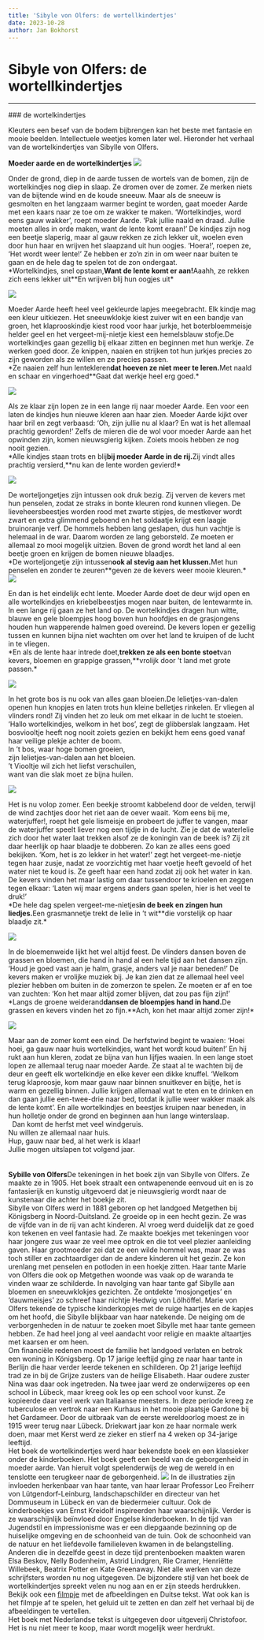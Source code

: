 ```yaml
---
title: 'Sibyle von Olfers: de wortellkindertjes'
date: 2023-10-28
author: Jan Bokhorst
---
```


# Sibyle von Olfers: de wortellkindertjes



---






        

 ### de wortelkindertjes

 Kleuters een besef van de bodem bijbrengen kan het beste met fantasie en mooie beelden. Intellectuele weetjes komen later wel. Hieronder het verhaal van de wortelkindertjes van Sibylle von Olfers. 


     
**Moeder aarde en de wortelkindertjes** ![](../img/1_wekken-1920w.jpg)
  
Onder de grond, diep in de aarde tussen de wortels van de bomen, zijn de wortelkindjes nog diep in slaap. Ze dromen over de zomer. Ze merken niets van de bijtende wind en de koude sneeuw. Maar als de sneeuw is gesmolten en het langzaam warmer begint te worden, gaat moeder Aarde met een kaars naar ze toe om ze wakker te maken. ‘Wortelkindjes, word eens gauw wakker’, roept moeder Aarde. ‘Pak jullie naald en draad. Jullie moeten alles in orde maken, want de lente komt eraan!’ De kindjes zijn nog een beetje slaperig, maar al gauw rekken ze zich lekker uit, woelen even door hun haar en wrijven het slaapzand uit hun oogjes. ‘Hoera!’, roepen ze, ‘Het wordt weer lente!’ Ze hebben er zo’n zin in om weer naar buiten te gaan en de hele dag te spelen tot de zon ondergaat.  
*Wortelkindjes, snel opstaan,**Want de lente komt er aan!**Aaahh, ze rekken zich eens lekker uit**En wrijven blij hun oogjes uit*  
  
 ![](../img/2_naaien-1920w.jpg)
  
Moeder Aarde heeft heel veel gekleurde lapjes meegebracht. Elk kindje mag een kleur uitkiezen. Het sneeuwklokje kiest zuiver wit en een bandje van groen, het klaprooskindje kiest rood voor haar jurkje, het boterbloemmeisje helder geel en het vergeet-mij-nietje kiest een hemelsblauw stofje.De wortelkindjes gaan gezellig bij elkaar zitten en beginnen met hun werkje. Ze werken goed door. Ze knippen, naaien en strijken tot hun jurkjes precies zo zijn geworden als ze willen en ze precies passen.  
*Ze naaien zelf hun lentekleren**dat hoeven ze niet meer te leren.**Met naald en schaar en vingerhoed**Gaat dat werkje heel erg goed.*  
  
 ![](../img/kleedjes-1920w.JPG)
  
Als ze klaar zijn lopen ze in een lange rij naar moeder Aarde. Een voor een laten de kindjes hun nieuwe kleren aan haar zien. Moeder Aarde kijkt over haar bril en zegt verbaasd: ‘Oh, zijn jullie nu al klaar? En wat is het allemaal prachtig geworden!’ Zelfs de mieren die de wol voor moeder Aarde aan het opwinden zijn, komen nieuwsgierig kijken. Zoiets moois hebben ze nog nooit gezien.  
*Alle kindjes staan trots en blij**bij moeder Aarde in de rij.**Zij vindt alles prachtig versierd,**nu kan de lente worden gevierd!*  
  
 ![](../img/3_kevers_borstelen-1920w.jpg)
  
De worteljongetjes zijn intussen ook druk bezig. Zij verven de kevers met hun penselen, zodat ze straks in bonte kleuren rond kunnen vliegen. De lieveheersbeestjes worden rood met zwarte stipjes, de mestkever wordt zwart en extra glimmend geboend en het soldaatje krijgt een laagje bruinoranje verf. De hommels hebben lang geslapen, dus hun vachtje is helemaal in de war. Daarom worden ze lang geborsteld. Ze moeten er allemaal zo mooi mogelijk uitzien. Boven de grond wordt het land al een beetje groen en krijgen de bomen nieuwe blaadjes.  
*De worteljongetje zijn intussen**ook al stevig aan het klussen.**Met hun penselen en zonder te zeuren**geven ze de kevers weer mooie kleuren.*  
 ![](../img/WK19-small-tekst-nlkopie-Custom-3bd67d76-1920w.jpg)
  
En dan is het eindelijk echt lente. Moeder Aarde doet de deur wijd open en alle wortelkindjes en kriebelbeestjes mogen naar buiten, de lentewarmte in. In een lange rij gaan ze het land op. De wortelkindjes dragen hun witte, blauwe en gele bloempjes hoog boven hun hoofdjes en de grasjongens houden hun wapperende halmen goed overeind. De kevers lopen er gezellig tussen en kunnen bijna niet wachten om over het land te kruipen of de lucht in te vliegen.  
*En als de lente haar intrede doet,**trekken ze als een bonte stoet**van kevers, bloemen en grappige grassen,**vrolijk door ’t land met grote passen.*  
  
 ![](../img/5_in_het_bos-1920w.jpg)
  
In het grote bos is nu ook van alles gaan bloeien.De lelietjes-van-dalen openen hun knopjes en laten trots hun kleine belletjes rinkelen. Er vliegen al vlinders rond! Zij vinden het zo leuk om met elkaar in de lucht te stoeien. ‘Hallo wortelkindjes, welkom in het bos’, zegt de glibberslak langzaam. Het bosviooltje heeft nog nooit zoiets gezien en bekijkt hem eens goed vanaf haar veilige plekje achter de boom.  
In ’t bos, waar hoge bomen groeien,  
zijn lelietjes-van-dalen aan het bloeien.  
‘t Viooltje wil zich het liefst verschuilen,  
want van die slak moet ze bijna huilen.  
  
 ![](../img/6_bij_het_water-1920w.jpg)
  
Het is nu volop zomer. Een beekje stroomt kabbelend door de velden, terwijl de wind zachtjes door het riet aan de oever waait. ‘Kom eens bij me, waterjuffer!, roept het gele lismeisje en probeert de juffer te vangen, maar de waterjuffer speelt liever nog een tijdje in de lucht. Zie je dat de waterlelie zich door het water laat trekken alsof ze de koningin van de beek is? Zij zit daar heerlijk op haar blaadje te dobberen. Zo kan ze alles eens goed bekijken. ‘Kom, het is zo lekker in het water!’ zegt het vergeet-me-nietje tegen haar zusje, nadat ze voorzichtig met haar voetje heeft gevoeld of het water niet te koud is. Ze geeft haar een hand zodat zij ook het water in kan. De kevers vinden het maar lastig om daar tussendoor te krioelen en zeggen tegen elkaar: ‘Laten wij maar ergens anders gaan spelen, hier is het veel te druk!’  
*De hele dag spelen vergeet-me-nietjes**in de beek en zingen hun liedjes.**Een grasmannetje trekt de lelie in ’t wit**die vorstelijk op haar blaadje zit.*  
  
 ![](../img/7_in_het_gras-1920w.jpg)
  
In de bloemenweide lijkt het wel altijd feest. De vlinders dansen boven de grassen en bloemen, die hand in hand al een hele tijd aan het dansen zijn. ‘Houd je goed vast aan je halm, grasje, anders val je naar beneden!’ De kevers maken er vrolijke muziek bij. Je kan zien dat ze allemaal heel veel plezier hebben om buiten in de zomerzon te spelen. Ze moeten er af en toe van zuchten: ‘Kon het maar altijd zomer blijven, dat zou pas fijn zijn!’  
*Langs de groene weiderand**dansen de bloempjes hand in hand.**De grassen en kevers vinden het zo fijn.**Ach, kon het maar altijd zomer zijn!*  
  
 ![](../img/8_de_herfst_komt-1920w.jpg)
  
Maar aan de zomer komt een eind. De herfstwind begint te waaien: ‘Hoei hoei, ga gauw naar huis wortelkindjes, want het wordt koud buiten!’ En hij rukt aan hun kleren, zodat ze bijna van hun lijfjes waaien. In een lange stoet lopen ze allemaal terug naar moeder Aarde. Ze staat al te wachten bij de deur en geeft elk wortelkindje en elke kever een dikke knuffel. ‘Welkom terug klaproosje, kom maar gauw naar binnen snuitkever en bijtje, het is warm en gezellig binnen. Jullie krijgen allemaal wat te eten en te drinken en dan gaan jullie een-twee-drie naar bed, totdat ik jullie weer wakker maak als de lente komt’. En alle wortelkindjes en beestjes kruipen naar beneden, in hun holletje onder de grond en beginnen aan hun lange winterslaap.  
  Dan komt de herfst met veel windgeruis.  
Nu willen ze allemaal naar huis.  
Hup, gauw naar bed, al het werk is klaar!  
Jullie mogen uitslapen tot volgend jaar.   
   
   
**Sybille von Olfers**De tekeningen in het boek zijn van Sibylle von Olfers. Ze maakte ze in 1905. Het boek straalt een ontwapenende eenvoud uit en is zo fantasierijk en kunstig uitgevoerd dat je nieuwsgierig wordt naar de kunstenaar die achter het boekje zit.   
Sibylle von Olfers werd in 1881 geboren op het landgoed Metgethen bij Königsberg in Noord-Duitsland. Ze groeide op in een hecht gezin. Ze was de vijfde van in de rij van acht kinderen. Al vroeg werd duidelijk dat ze goed kon tekenen en veel fantasie had. Ze maakte boekjes met tekeningen voor haar jongere zus waar ze veel mee optrok en die tot veel plezier aanleiding gaven. Haar grootmoeder zei dat ze een wilde hommel was, maar ze was toch stiller en zachtaardiger dan de andere kinderen uit het gezin. Ze kon urenlang met penselen en potloden in een hoekje zitten. Haar tante Marie von Olfers die ook op Metgethen woonde was vaak op de waranda te vinden waar ze schilderde. In navolging van haar tante gaf Sibylle aan bloemen en sneeuwklokjes gezichten. Ze ontdekte ‘mosjongetjes’ en ‘dauwmeisjes’ zo schreef haar nichtje Hedwig von Lölhöffel. Marie von Olfers tekende de typische kinderkopjes met de ruige haartjes en de kapjes om het hoofd, die Sibylle blijkbaar van haar natekende. De neiging om de verborgenheden in de natuur te zoeken moet Sibylle met haar tante gemeen hebben. Ze had heel jong al veel aandacht voor religie en maakte altaartjes met kaarsen er om heen.  
Om financiële redenen moest de familie het landgoed verlaten en betrok een woning in Königsberg. Op 17 jarige leeftijd ging ze naar haar tante in Berlijn die haar verder leerde tekenen en schilderen. Op 21 jarige leeftijd trad ze in bij de Grijze zusters van de heilige Elisabeth. Haar oudere zuster Nina was daar ook ingetreden. Na twee jaar werd ze onderwijzeres op een school in Lübeck, maar kreeg ook les op een school voor kunst. Ze kopieerde daar veel werk van Italiaanse meesters. In deze periode kreeg ze tuberculose en vertrok naar een Kurhaus in het mooie plaatsje Gardone bij het Gardameer. Door de uitbraak van de eerste wereldoorlog moest ze in 1915 weer terug naar Lübeck. Driekwart jaar kon ze haar normale werk doen, maar met Kerst werd ze zieker en stierf na 4 weken op 34-jarige leeftijd.  
Het boek de wortelkindertjes werd haar bekendste boek en een klassieker onder de kinderboeken. Het boek geeft een beeld van de geborgenheid in moeder aarde. Van hieruit volgt spelenderwijs de weg de wereld in en tenslotte een terugkeer naar de geborgenheid. ![](../img/sibylle-1920w.jpg)
In de illustraties zijn invloeden herkenbaar van haar tante, van haar leraar Professor Leo Freiherr von Lütgendorf-Leinburg, landschapschilder en directeur van het Dommuseum in Lübeck en van de biedermeier cultuur. Ook de kinderboekjes van Ernst Kreidolf inspireerden haar waarschijnlijk. Verder is ze waarschijnlijk beïnvloed door Engelse kinderboeken. In de tijd van Jugendstil en impressionisme was er een diepgaande bezinning op de huiselijke omgeving en de schoonheid van de tuin. Ook de schoonheid van de natuur en het liefdevolle familieleven kwamen in de belangstelling. Anderen die in dezelfde geest in deze tijd prentenboeken maakten waren Elsa Beskov, Nelly Bodenheim, Astrid Lindgren, Rie Cramer, Henriёtte Willebeek, Beatrix Potter en Kate Greenaway. Niet alle werken van deze schrijfsters worden nu nog uitgegeven. De bijzondere stijl van het boek de wortelkindertjes spreekt velen nu nog aan en er zijn steeds herdrukken.  
Bekijk ook een [filmpje](https://www.youtube.com/watch?v=0JRzlNAyHR4) 
met de afbeeldingen en Duitse tekst. Wat ook kan is het filmpje af te spelen, het geluid uit te zetten en dan zelf het verhaal bij de afbeeldingen te vertellen.  
Het boek met Nederlandse tekst is uitgegeven door uitgeverij Christofoor. Het is nu niet meer te koop, maar wordt mogelijk weer herdrukt.   









